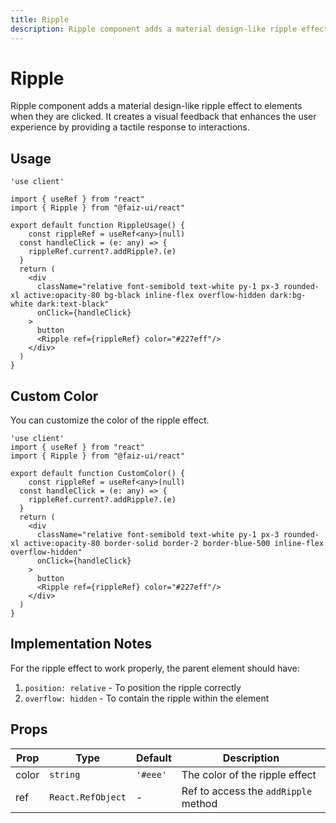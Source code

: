 ```yaml
---
title: Ripple
description: Ripple component adds a material design-like ripple effect to elements.
---
```



# Ripple

Ripple component adds a material design-like ripple effect to elements when they are clicked. It creates a visual feedback that enhances the user experience by providing a tactile response to interactions.

## Usage

```tsx
'use client'

import { useRef } from "react"
import { Ripple } from "@faiz-ui/react"

export default function RippleUsage() {
	const rippleRef = useRef<any>(null)
  const handleClick = (e: any) => {
    rippleRef.current?.addRipple?.(e)
  }
  return (
    <div
      className="relative font-semibold text-white py-1 px-3 rounded-xl active:opacity-80 bg-black inline-flex overflow-hidden dark:bg-white dark:text-black"
      onClick={handleClick}
    >
      button
      <Ripple ref={rippleRef} color="#227eff"/>
    </div>
  )
}
```

<RippleUsage />

## Custom Color

You can customize the color of the ripple effect.

```tsx
'use client'
import { useRef } from "react"
import { Ripple } from "@faiz-ui/react"

export default function CustomColor() {
	const rippleRef = useRef<any>(null)
  const handleClick = (e: any) => {
    rippleRef.current?.addRipple?.(e)
  }
  return (
    <div
      className="relative font-semibold text-white py-1 px-3 rounded-xl active:opacity-80 border-solid border-2 border-blue-500 inline-flex overflow-hidden"
      onClick={handleClick}
    >
      button
      <Ripple ref={rippleRef} color="#227eff"/>
    </div>
  )
}
```

<CustomColor />


## Implementation Notes

For the ripple effect to work properly, the parent element should have:

1. `position: relative` - To position the ripple correctly
2. `overflow: hidden` - To contain the ripple within the element

## Props

| Prop | Type | Default | Description |
| ---- | ---- | ------- | ----------- |
| color | `string` | `'#eee'` | The color of the ripple effect |
| ref | `React.RefObject` | - | Ref to access the `addRipple` method |